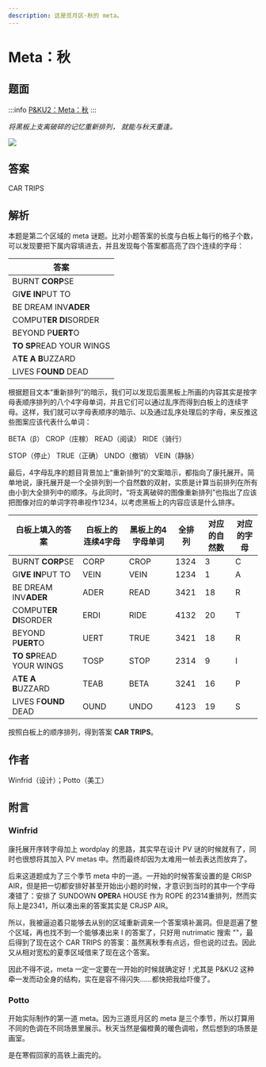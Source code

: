 ```yaml
---
description: 这是觅月区·秋的 meta。
---
```


# Meta：秋

## 题面

:::info
[P&KU2：Meta：秋](https://pnku2.pkupuzzle.art/#/game/miyue/autumn_meta)
:::

_将黑板上支离破碎的记忆重新排列，_
_就能与秋天重逢。_

![](./16-meta-qiu.assets/image_1.webp)

## 答案

<AnswerBlock>CAR TRIPS</AnswerBlock>

## 解析

本题是第二个区域的 meta 谜题。比对小题答案的长度与白板上每行的格子个数，可以发现要把下属内容填进去，并且发现每个答案都高亮了四个连续的字母：

| 答案                     |
| ------------------------ |
| BURNT **CORP**SE         |
| GI**VE IN**PUT TO        |
| BE DREAM INV**ADER**     |
| COMPUT**ER DI**SORDER    |
| BEYOND P**UERT**O        |
| **TO SP**READ YOUR WINGS |
| A**TE A B**UZZARD        |
| LIVES F**OUND** DEAD     |

根据题目文本“重新排列”的暗示，我们可以发现后面黑板上所画的内容其实是按字母表顺序排列的八个4字母单词，并且它们可以通过乱序而得到白板上的连续字母。这样，我们就可以字母表顺序的暗示、以及通过乱序处理后的字母，来反推这些图案应该代表什么单词：

BETA（β） CROP（庄稼） READ（阅读） RIDE（骑行）

STOP（停止） TRUE（正确） UNDO（撤销） VEIN（静脉）

最后，4字母乱序的题目背景加上“重新排列”的文案暗示，都指向了康托展开。简单地说，康托展开是一个全排列到一个自然数的双射，实质是计算当前排列在所有由小到大全排列中的顺序。与此同时，“将支离破碎的图像重新排列”也指出了应该把图像对应的单词字符串视作1234，以考虑黑板上的内容应该是什么排序。

| 白板上填入的答案         | 白板上的连续4字母 | 黑板上的4字母单词 | 全排列 | 对应的自然数 | 对应的字母 |
| ------------------------ | ----------------- | ----------------- | ------ | ------------ | ---------- |
| BURNT **CORP**SE         | CORP              | CROP              | 1324   | 3            | C          |
| GI**VE IN**PUT TO        | VEIN              | VEIN              | 1234   | 1            | A          |
| BE DREAM INV**ADER**     | ADER              | READ              | 3421   | 18           | R          |
| COMPUT**ER DI**SORDER    | ERDI              | RIDE              | 4132   | 20           | T          |
| BEYOND P**UERT**O        | UERT              | TRUE              | 3421   | 18           | R          |
| **TO SP**READ YOUR WINGS | TOSP              | STOP              | 2314   | 9            | I          |
| A**TE A B**UZZARD        | TEAB              | BETA              | 3241   | 16           | P          |
| LIVES F**OUND** DEAD     | OUND              | UNDO              | 4123   | 19           | S          |

按照白板上的顺序排列，得到答案 **CAR TRIPS**。

## 作者

Winfrid（设计）；Potto（美工）

## 附言

### Winfrid

康托展开序转字母加上 wordplay 的思路，其实早在设计 PV 谜的时候就有了，同时也很想将其加入 PV metas 中。然而最终却因为太难用一帧去表达而放弃了。

后来这道题成为了三个季节 meta 中的一道。一开始的时候答案设置的是 CRISP AIR，但是把一切都安排好甚至开始出小题的时候，才意识到当时的其中一个字母凑错了：安排了 SUNDOWN **OPER**A HOUSE 作为 ROPE 的2314重排列，然而实际上是2341，所以凑出来的答案其实是 CRJSP AIR。

所以，我被逼迫着只能够去从别的区域重新调来一个答案填补漏洞。但是逛遍了整个区域，再也找不到一个能够凑出来 I 的答案了，只好用 nutrimatic 搜索 ""，最后得到了现在这个 CAR TRIPS 的答案：虽然离秋季有点远，但也说的过去。因此又从相对宽松的夏季区域借来了现在这个答案。

因此不得不说，meta 一定一定要在一开始的时候就确定好！尤其是 P&KU2 这种牵一发而动全身的结构，实在是容不得闪失……都快把我给吓傻了。

### Potto

开始实际制作的第一道 meta。因为三道觅月区的 meta 是三个季节，所以打算用不同的色调在不同场景里展示。秋天当然是偏橙黄的暖色调啦，然后想到的场景是画室。

是在寒假回家的高铁上画完的。
